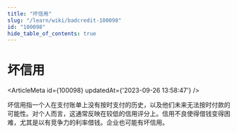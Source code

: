```yaml
---
title: "坏信用"
slug: "/learn/wiki/badcredit-100098"
id: "100098"
hide_table_of_contents: true
---
```



# 坏信用

<ArticleMeta id={100098} updatedAt={'2023-09-26 13:58:47'} />
<div className='border-solid border-b border-t-0 my-4 border-[var(--ifm-color-gray-300)]' />

坏信用指一个人在支付账单上没有按时支付的历史，以及他们未来无法按时付款的可能性。对个人而言，这通常反映在较低的信用评分上。信用不良使得借钱变得困难，尤其是以有竞争力的利率借钱。企业也可能有坏信用。
